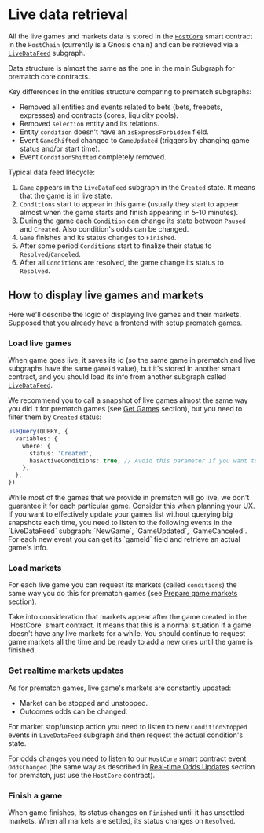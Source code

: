
# Live data retrieval

All the live games and markets data is stored in the [`HostCore`](/contracts/live-host-core) smart contract in the `HostChain` (currently is a Gnosis chain)
and can be retrieved via a [`LiveDataFeed`](/subgraph/overview#live-endpoints) subgraph.

Data structure is almost the same as the one in the main Subgraph for prematch core contracts.

<Callout type="info">
  Key differences in the entities structure comparing to prematch subgraphs:

  - Removed all entities and events related to bets (bets, freebets, expresses) and contracts (cores, liquidity pools).
  - Removed `selection` entity and its relations.
  - Entity `condition` doesn't have an `isExpressForbidden` field.
  - Event `GameShifted` changed to `GameUpdated` (triggers by changing game status and/or start time).
  - Event `ConditionShifted` completely removed.
</Callout>

Typical data feed lifecycle:

1. `Game` appears in the `LiveDataFeed` subgraph in the `Created` state. It means that the game is in live state.
2. `Conditions` start to appear in this game (usually they start to appear almost when the game starts and finish appearing in 5-10 minutes).
3. During the game each `Condition` can change its state between `Paused` and `Created`. Also condition's odds can be changed.
4. `Game` finishes and its status changes to `Finished`.
5. After some period `Conditions` start to finalize their status to `Resolved`/`Canceled`.
6. After all `Conditions` are resolved, the game change its status to `Resolved`.

## How to display live games and markets

Here we'll describe the logic of displaying live games and their markets.
Supposed that you already have a frontend with setup prematch games.

### Load live games

When game goes live, it saves its id (so the same game in prematch and live subgraphs have the same `gameId` value),
but it's stored in another smart contract, and you should load its info from another subgraph called [`LiveDataFeed`](/subgraph/overview#live-endpoints).

We recommend you to call a snapshot of live games almost the same way you did it for prematch games (see [Get Games](/guides/get-games) section), but you need to filter them by `Created` status:

```ts
useQuery(QUERY, {
  variables: {
    where: {
      status: 'Created',
      hasActiveConditions: true, // Avoid this parameter if you want to get the game with no available markets
    },
  },
})
```

<Callout type="warning">
  While most of the games that we provide in prematch will go live, we don't guarantee it for each particular game.
  Consider this when planning your UX.
</Callout>

<Callout type="feature">
  If you want to effectively update your games list without querying big snapshots each time, you need to listen to the following events in the `LiveDataFeed` subgraph: `NewGame`, `GameUpdated`, `GameCanceled`.
  For each new event you can get its `gameId` field and retrieve an actual game's info.
</Callout>

### Load markets

For each live game you can request its markets (called `conditions`) the same way you do this for prematch games (see [Prepare game markets](/guides/markets-and-outcomes) section).

<Callout type="warning">
  Take into consideration that markets appear after the game created in the `HostCore` smart contract.
  It means that this is a normal situation if a game doesn't have any live markets for a while.
  You should continue to request game markets all the time and be ready to add a new ones until the game is finished.
</Callout>

### Get realtime markets updates

As for prematch games, live game's markets are constantly updated:

- Market can be stopped and unstopped.
- Outcomes odds can be changed.

For market stop/unstop action you need to listen to new `ConditionStopped` events in `LiveDataFeed` subgraph and then request the actual condition's state.

For odds changes you need to listen to our `HostCore` smart contract event `OddsChanged` (the same way as described in [Real-time Odds Updates](/guides/real-time-odds-updates) section for prematch, just use the `HostCore` contract).

### Finish a game

When game finishes, its status changes on `Finished` until it has unsettled markets.
When all markets are settled, its status changes on `Resolved`.
